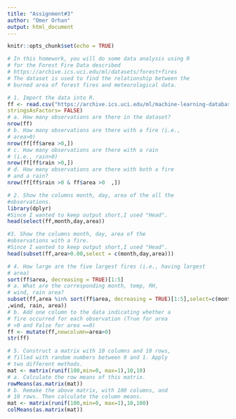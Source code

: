 ---
title: "Assignment#3"
author: "Omer Orhan"
output: html_document
---

```{r setup, include=FALSE}
knitr::opts_chunk$set(echo = TRUE)
```
```{r}

# In this homework, you will do some data analysis using R
# for the Forest Fire Data described
# https://archive.ics.uci.edu/ml/datasets/forest+fires
# The dataset is used to find the relationship between the
# burned area of forest fires and meteorological data.
```
```{r}
# 1. Import the data into R.
ff <- read.csv("https://archive.ics.uci.edu/ml/machine-learning-databases/forest-fires/forestfires.csv", header = TRUE, sep = ",",
stringsAsFactors= FALSE)
# a. How many observations are there in the dataset?
nrow(ff)
# b. How many observations are there with a fire (i.e.,
# area>0)
nrow(ff[ff$area >0,])
# c. How many observations are there with a rain
# (i.e., rain>0)
nrow(ff[ff$rain >0,])
# d. How many observations are there with both a fire
# and a rain?
nrow(ff[ff$rain >0 & ff$area >0  ,])


```
```{r}
# 2. Show the columns month, day, area of the all the
#observations.
library(dplyr)
#Since I wanted to keep output short,I used "Head".
head(select(ff,month,day,area))
```

```{r}
#3. Show the columns month, day, area of the
#observations with a fire.
#Since I wanted to keep output short,I used "Head".
head(subset(ff,area>0.00,select = c(month,day,area)))
```
```{r}
# 4. How large are the five largest fires (i.e., having largest
# area)
sort(ff$area, decreasing = TRUE)[1:5]
# a. What are the corresponding month, temp, RH,
# wind, rain area?
subset(ff,area %in% sort(ff$area, decreasing = TRUE)[1:5],select=c(month, temp, RH
,wind, rain, area))
# b. Add one column to the data indicating whether a
# fire occurred for each observation (True for area
# >0 and False for area ==0)
ff <- mutate(ff,newcolumn=area>0)
str(ff)
```

```{r}
# 5. Construct a matrix with 10 columns and 10 rows,
# filled with random numbers between 0 and 1. Apply
# two different methods.
mat <- matrix(runif(100,min=0, max=1),10,10)
# a. Calculate the row means of this matrix.
rowMeans(as.matrix(mat))
# b. Remake the above matrix, with 100 columns, and
# 10 rows. Then calculate the column means.
mat <- matrix(runif(100,min=0, max=1),10,100)
colMeans(as.matrix(mat))
```








